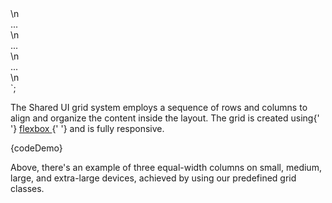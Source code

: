 
<div class="sui-row sui-row-md--inline">\n
	<div class="sui-col sui-col--4"> ... </div>\n
	<div class="sui-col sui-col--4"> ... </div>\n
	<div class="sui-col sui-col--4"> ... </div>\n
</div>
`;

<Section contained={true} style={{ paddingTop: 0 }}>
	<p>
		The Shared UI grid system employs a sequence of rows and columns to
		align and organize the content inside the layout. The grid is created
		using{' '}
		<a
			href="https://developer.mozilla.org/en-US/docs/Web/CSS/CSS_Flexible_Box_Layout/Using_CSS_flexible_boxes"
			target="_blank"
			rel="nofollow"
		>
			flexbox
		</a>{' '}
		and is fully responsive.
	</p>
	<Preview>
		<div style={{ padding: '0 10px' }}>
			<SuiGrid size="4" alignment={{ md: 'inline' }} />
		</div>
	</Preview>
	<Snippet language="html">{codeDemo}</Snippet>
	<p>
		Above, there's an example of three equal-width columns on small, medium,
		large, and extra-large devices, achieved by using our predefined grid
		classes.
	</p>
</Section>
